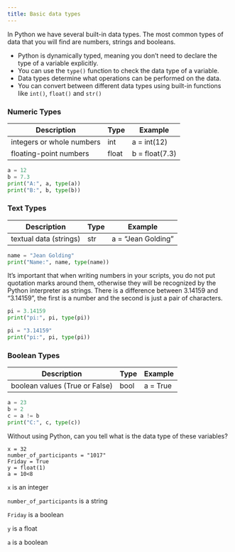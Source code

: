 ```yaml
---
title: Basic data types
---
```


In Python we have several built-in data types. The most common types of data that you will find are numbers, strings and booleans.

::: {#keypoints2 .callout-tip icon=false title='Key points'}
- Python is dynamically typed, meaning you don't need to declare the type of a variable explicitly.
- You can use the `type()` function to check the data type of a variable.
- Data types determine what operations can be performed on the data.
- You can convert between different data types using built-in functions like `int()`, `float()` and `str()`
:::

### Numeric Types

Description                       | Type     | Example 
----------------------------------|----------|----------------
integers or whole numbers         | int      | a = int(12)
floating-point numbers            | float    | b = float(7.3)


```python
a = 12
b = 7.3
print("A:", a, type(a))
print("B:", b, type(b))
```

### Text Types

Description                       | Type     | Example 
----------------------------------|----------|----------------
textual data (strings)            | str      | a = "Jean Golding"

```python
name = "Jean Golding"
print("Name:", name, type(name))
```

::: {#keypoint1 .callout-tip icon=false title="Note that"}
It’s important that when writing numbers in your scripts, you do not put quotation marks around them, otherwise they will be recognized by the Python interpreter as strings. There is a difference between 3.14159 and "3.14159", the first is a number and the second is just a pair of characters.

```python
pi = 3.14159
print("pi:", pi, type(pi))
```
```python
pi = "3.14159"
print("pi:", pi, type(pi))
```
:::


### Boolean Types

Description                       | Type     | Example 
----------------------------------|----------|----------------
boolean values (True or False)    | bool     | a = True

```python
a = 23
b = 2
c = a != b
print("C:", c, type(c))
```



::: {#exercise-1 .callout-note title="Exercise" icon=false} 

Without using Python, can you tell what is the data type of these variables?
```.python
x = 32
number_of_participants = "1017"
Friday = True
y = float(1)
a = 10<8
```
:::

::: {#answer .callout-caution icon=false title='Answer' collapse="true"}
`x` is an integer

`number_of_participants` is a string

`Friday` is a boolean

`y` is a float 

`a` is a boolean
:::
